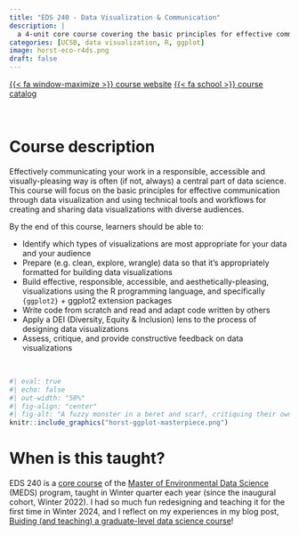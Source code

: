 ```yaml
---
title: "EDS 240 - Data Visualization & Communication"
description: |
  a 4-unit core course covering the basic principles for effective communication through data viz + lots of `{ggplot2}`!
categories: [UCSB, data visualization, R, ggplot]
image: horst-eco-r4ds.png
draft: false
---
```


[{{< fa window-maximize >}} course website](https://samanthacsik.github.io/EDS-240-data-viz/){.btn target=_blank} [{{< fa school >}} course catalog](https://bren.ucsb.edu/courses/eds-240){.btn target=_blank}

<br>

# Course description

Effectively communicating your work in a responsible, accessible and visually-pleasing way is often (if not, always) a central part of data science. This course will focus on the basic principles for effective communication through data visualization and using technical tools and workflows for creating and sharing data visualizations with diverse audiences.

By the end of this course, learners should be able to:

- Identify which types of visualizations are most appropriate for your data and your audience
- Prepare (e.g. clean, explore, wrangle) data so that it’s appropriately formatted for building data visualizations
- Build effective, responsible, accessible, and aesthetically-pleasing, visualizations using the R programming language, and specifically `{ggplot2}` + ggplot2 extension packages
- Write code from scratch and read and adapt code written by others
- Apply a DEI (Diversity, Equity & Inclusion) lens to the process of designing data visualizations
- Assess, critique, and provide constructive feedback on data visualizations

<br>

```r
#| eval: true
#| echo: false
#| out-width: "50%"
#| fig-align: "center"
#| fig-alt: "A fuzzy monster in a beret and scarf, critiquing their own column graph on a canvas in front of them while other assistant monsters (also in berets) carry over boxes full of elements that can be used to customize a graph (like themes and geometric shapes). In the background is a wall with framed data visualizations. Stylized text reads 'ggplot2: build a data masterpiece.'"
knitr::include_graphics("horst-ggplot-masterpiece.png")
```

# When is this taught?

EDS 240 is a [core course](https://bren.ucsb.edu/masters-programs/master-environmental-data-science/academics-meds/meds-courses) of the [Master of Environmental Data Science](https://bren.ucsb.edu/masters-programs/master-environmental-data-science/academics-meds) (MEDS) program, taught in Winter quarter each year (since the inaugural cohort, Winter 2022). I had so much fun redesigning and teaching it for the first time in Winter 2024, and I reflect on my experiences in my blog post, [Buiding (and teaching) a graduate-level data science course](https://samanthacsik.github.io/posts/2024-04-02-data-viz-course/)!

